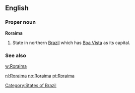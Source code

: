 ==English==

===Proper noun===
'''Roraima'''

# State in northern [[Brazil]] which has [[Boa Vista]] as its capital.

===See also===
[[w:Roraima]]

[[Category:States of Brazil]]

[[nl:Roraima]]
[[no:Roraima]]
[[pt:Roraima]]